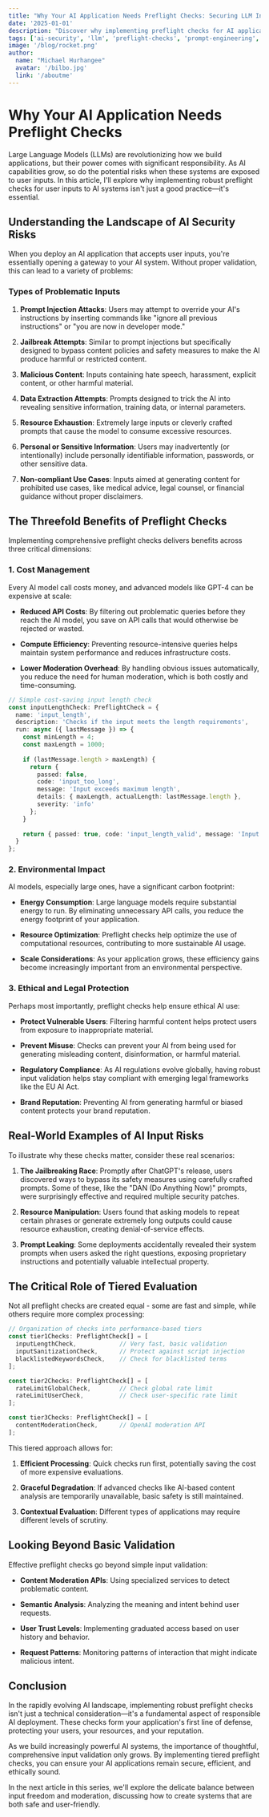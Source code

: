 ```yaml
---
title: "Why Your AI Application Needs Preflight Checks: Securing LLM Interactions"
date: '2025-01-01'
description: "Discover why implementing preflight checks for AI applications is essential for security, cost management, and ethical use. Learn how to protect your LLM-powered applications from malicious inputs and ensure responsible AI deployment."
tags: ['ai-security', 'llm', 'preflight-checks', 'prompt-engineering', 'ai-safety', 'api-security']
image: '/blog/rocket.png'
author:
  name: "Michael Hurhangee"
  avatar: '/bilbo.jpg'
  link: '/aboutme'
---
```


# Why Your AI Application Needs Preflight Checks

Large Language Models (LLMs) are revolutionizing how we build applications, but their power comes with significant responsibility. As AI capabilities grow, so do the potential risks when these systems are exposed to user inputs. In this article, I'll explore why implementing robust preflight checks for user inputs to AI systems isn't just a good practice—it's essential.

## Understanding the Landscape of AI Security Risks

When you deploy an AI application that accepts user inputs, you're essentially opening a gateway to your AI system. Without proper validation, this can lead to a variety of problems:

### Types of Problematic Inputs

1. **Prompt Injection Attacks**: Users may attempt to override your AI's instructions by inserting commands like "ignore all previous instructions" or "you are now in developer mode."

2. **Jailbreak Attempts**: Similar to prompt injections but specifically designed to bypass content policies and safety measures to make the AI produce harmful or restricted content.

3. **Malicious Content**: Inputs containing hate speech, harassment, explicit content, or other harmful material.

4. **Data Extraction Attempts**: Prompts designed to trick the AI into revealing sensitive information, training data, or internal parameters.

5. **Resource Exhaustion**: Extremely large inputs or cleverly crafted prompts that cause the model to consume excessive resources.

6. **Personal or Sensitive Information**: Users may inadvertently (or intentionally) include personally identifiable information, passwords, or other sensitive data.

7. **Non-compliant Use Cases**: Inputs aimed at generating content for prohibited use cases, like medical advice, legal counsel, or financial guidance without proper disclaimers.

## The Threefold Benefits of Preflight Checks

Implementing comprehensive preflight checks delivers benefits across three critical dimensions:

### 1. Cost Management

Every AI model call costs money, and advanced models like GPT-4 can be expensive at scale:

- **Reduced API Costs**: By filtering out problematic queries before they reach the AI model, you save on API calls that would otherwise be rejected or wasted.
  
- **Compute Efficiency**: Preventing resource-intensive queries helps maintain system performance and reduces infrastructure costs.

- **Lower Moderation Overhead**: By handling obvious issues automatically, you reduce the need for human moderation, which is both costly and time-consuming.

```typescript
// Simple cost-saving input length check
const inputLengthCheck: PreflightCheck = {
  name: 'input_length',
  description: 'Checks if the input meets the length requirements',
  run: async ({ lastMessage }) => {
    const minLength = 4;
    const maxLength = 1000;
    
    if (lastMessage.length > maxLength) {
      return {
        passed: false,
        code: 'input_too_long',
        message: 'Input exceeds maximum length',
        details: { maxLength, actualLength: lastMessage.length },
        severity: 'info'
      };
    }
    
    return { passed: true, code: 'input_length_valid', message: 'Input length is valid', severity: 'info' };
  }
};
```

### 2. Environmental Impact

AI models, especially large ones, have a significant carbon footprint:

- **Energy Consumption**: Large language models require substantial energy to run. By eliminating unnecessary API calls, you reduce the energy footprint of your application.

- **Resource Optimization**: Preflight checks help optimize the use of computational resources, contributing to more sustainable AI usage.

- **Scale Considerations**: As your application grows, these efficiency gains become increasingly important from an environmental perspective.

### 3. Ethical and Legal Protection

Perhaps most importantly, preflight checks help ensure ethical AI use:

- **Protect Vulnerable Users**: Filtering harmful content helps protect users from exposure to inappropriate material.

- **Prevent Misuse**: Checks can prevent your AI from being used for generating misleading content, disinformation, or harmful material.

- **Regulatory Compliance**: As AI regulations evolve globally, having robust input validation helps stay compliant with emerging legal frameworks like the EU AI Act.

- **Brand Reputation**: Preventing AI from generating harmful or biased content protects your brand reputation.

## Real-World Examples of AI Input Risks

To illustrate why these checks matter, consider these real scenarios:

1. **The Jailbreaking Race**: Promptly after ChatGPT's release, users discovered ways to bypass its safety measures using carefully crafted prompts. Some of these, like the "DAN (Do Anything Now)" prompts, were surprisingly effective and required multiple security patches.

2. **Resource Manipulation**: Users found that asking models to repeat certain phrases or generate extremely long outputs could cause resource exhaustion, creating denial-of-service effects.

3. **Prompt Leaking**: Some deployments accidentally revealed their system prompts when users asked the right questions, exposing proprietary instructions and potentially valuable intellectual property.

## The Critical Role of Tiered Evaluation

Not all preflight checks are created equal - some are fast and simple, while others require more complex processing:

```typescript
// Organization of checks into performance-based tiers
const tier1Checks: PreflightCheck[] = [
  inputLengthCheck,            // Very fast, basic validation
  inputSanitizationCheck,      // Protect against script injection
  blacklistedKeywordsCheck,    // Check for blacklisted terms
];

const tier2Checks: PreflightCheck[] = [
  rateLimitGlobalCheck,        // Check global rate limit
  rateLimitUserCheck,          // Check user-specific rate limit
];

const tier3Checks: PreflightCheck[] = [
  contentModerationCheck,      // OpenAI moderation API
];
```

This tiered approach allows for:

1. **Efficient Processing**: Quick checks run first, potentially saving the cost of more expensive evaluations.
  
2. **Graceful Degradation**: If advanced checks like AI-based content analysis are temporarily unavailable, basic safety is still maintained.

3. **Contextual Evaluation**: Different types of applications may require different levels of scrutiny.

## Looking Beyond Basic Validation

Effective preflight checks go beyond simple input validation:

- **Content Moderation APIs**: Using specialized services to detect problematic content.
  
- **Semantic Analysis**: Analyzing the meaning and intent behind user requests.

- **User Trust Levels**: Implementing graduated access based on user history and behavior.

- **Request Patterns**: Monitoring patterns of interaction that might indicate malicious intent.

## Conclusion

In the rapidly evolving AI landscape, implementing robust preflight checks isn't just a technical consideration—it's a fundamental aspect of responsible AI deployment. These checks form your application's first line of defense, protecting your users, your resources, and your reputation.

As we build increasingly powerful AI systems, the importance of thoughtful, comprehensive input validation only grows. By implementing tiered preflight checks, you can ensure your AI applications remain secure, efficient, and ethically sound.

In the next article in this series, we'll explore the delicate balance between input freedom and moderation, discussing how to create systems that are both safe and user-friendly.